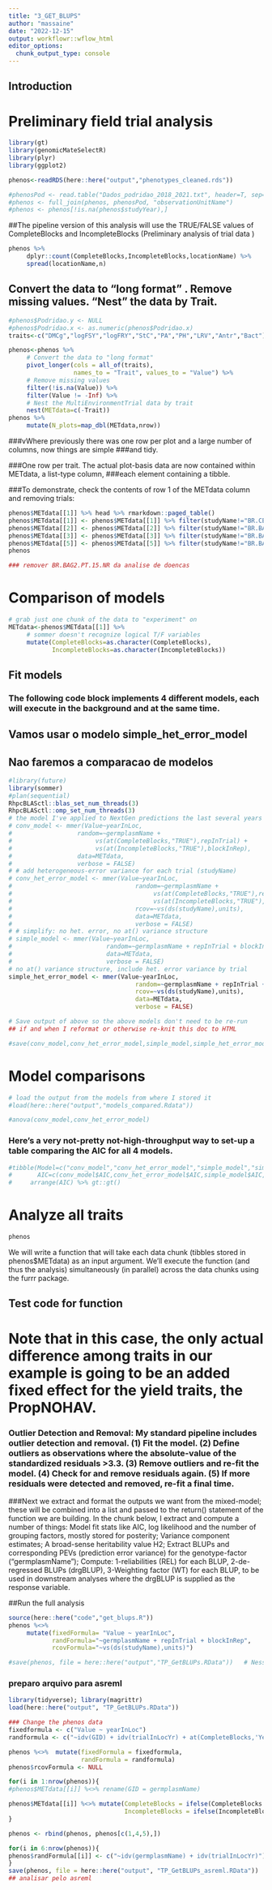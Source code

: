 ```yaml
---
title: "3_GET_BLUPS"
author: "massaine"
date: "2022-12-15"
output: workflowr::wflow_html
editor_options:
  chunk_output_type: console
---
```


## Introduction
# Preliminary field trial analysis
```r
library(gt)
library(genomicMateSelectR)
library(plyr)
library(ggplot2)

phenos<-readRDS(here::here("output","phenotypes_cleaned.rds"))

#phenosPod <- read.table("Dados_podridao_2018_2021.txt", header=T, sep="\t", na.strings="NA", strip.white=TRUE, check.names=FALSE)
#phenos <- full_join(phenos, phenosPod, "observationUnitName")  
#phenos <- phenos[!is.na(phenos$studyYear),]
```

##The pipeline version of this analysis will use the TRUE/FALSE values of CompleteBlocks and IncompleteBlocks (Preliminary analysis of trial data )
```r
phenos %>% 
     dplyr::count(CompleteBlocks,IncompleteBlocks,locationName) %>% 
     spread(locationName,n)
```

## Convert the data to “long format” . Remove missing values. “Nest” the data by Trait.
```r

#phenos$Podridao.y <- NULL
#phenos$Podridao.x <- as.numeric(phenos$Podridao.x)
traits<-c("DMCg","logFSY","logFRY","StC","PA","PH","LRV","Antr","Bact")

phenos<-phenos %>% 
     # Convert the data to "long format" 
     pivot_longer(cols = all_of(traits), 
                  names_to = "Trait", values_to = "Value") %>%
     # Remove missing values
     filter(!is.na(Value)) %>%
     filter(Value != -Inf) %>%
     # Nest the MultiEnvironmentTrial data by trait
     nest(METdata=c(-Trait))
phenos %>% 
     mutate(N_plots=map_dbl(METdata,nrow))
```

###vWhere previously there was one row per plot and a large number of columns, now things are simple ###and tidy.

###One row per trait. The actual plot-basis data are now contained within METdata, a list-type column, 
###each element containing a tibble.

###To demonstrate, check the contents of row 1 of the METdata column and removing trials:
```r
phenos$METdata[[1]] %>% head %>% rmarkdown::paged_table()
phenos$METdata[[1]] <- phenos$METdata[[1]] %>% filter(studyName!="BR.CET.20.CNPMF",studyName!="BR.BAG2.PT.13.PP1") 
phenos$METdata[[2]] <- phenos$METdata[[2]] %>% filter(studyName!="BR.BAG2.PT.13.PP1") 
phenos$METdata[[3]] <- phenos$METdata[[3]] %>% filter(studyName!="BR.BAG2.PT.13.PP1",studyName!="BR.BAG3.PT.13.EA2") 
phenos$METdata[[5]] <- phenos$METdata[[5]] %>% filter(studyName!="BR.BAG1.18.UFRB") 
phenos

### remover BR.BAG2.PT.15.NR da analise de doencas

```

# Comparison of models
```r
# grab just one chunk of the data to "experiment" on
METdata<-phenos$METdata[[1]] %>% 
     # sommer doesn't recognize logical T/F variables
     mutate(CompleteBlocks=as.character(CompleteBlocks), 
            IncompleteBlocks=as.character(IncompleteBlocks))
```

## Fit models
### The following code block implements 4 different models, each will execute in the background and at the same time.

## Vamos usar o modelo simple_het_error_model
## Nao faremos a comparacao de modelos
```r
#library(future)
library(sommer)
#plan(sequential)
RhpcBLASctl::blas_set_num_threads(3)
RhpcBLASctl::omp_set_num_threads(3)
# the model I've applied to NextGen predictions the last several years
# conv_model <- mmer(Value~yearInLoc,
#                  random=~germplasmName + 
#                       vs(at(CompleteBlocks,"TRUE"),repInTrial) + 
#                       vs(at(IncompleteBlocks,"TRUE"),blockInRep),
#                  data=METdata,
#                  verbose = FALSE)
# # add heterogeneous-error variance for each trial (studyName)
# conv_het_error_model <- mmer(Value~yearInLoc,
#                                  random=~germplasmName + 
#                                       vs(at(CompleteBlocks,"TRUE"),repInTrial) + 
#                                       vs(at(IncompleteBlocks,"TRUE"),blockInRep),
#                                  rcov=~vs(ds(studyName),units),
#                                  data=METdata, 
#                                  verbose = FALSE)
# # simplify: no het. error, no at() variance structure
# simple_model <- mmer(Value~yearInLoc,
#                          random=~germplasmName + repInTrial + blockInRep,
#                          data=METdata, 
#                          verbose = FALSE)
# no at() variance structure, include het. error variance by trial
simple_het_error_model <- mmer(Value~yearInLoc,
                                   random=~germplasmName + repInTrial + blockInRep,
                                   rcov=~vs(ds(studyName),units),
                                   data=METdata, 
                                   verbose = FALSE)
```

```r
# Save output of above so the above models don't need to be re-run
## if and when I reformat or otherwise re-knit this doc to HTML

#save(conv_model,conv_het_error_model,simple_model,simple_het_error_model, file=here::here("output","models_compared.Rdata"))
```

# Model comparisons
```r
# load the output from the models from where I stored it
#load(here::here("output","models_compared.Rdata"))
```

```r
#anova(conv_model,conv_het_error_model)
```

### Here’s a very not-pretty not-high-throughput way to set-up a table comparing the AIC for all 4 models.
```r
#tibble(Model=c("conv_model","conv_het_error_model","simple_model","simple_het_error_model"),
#       AIC=c(conv_model$AIC,conv_het_error_model$AIC,simple_model$AIC,simple_het_error_model$AIC)) %>% 
#     arrange(AIC) %>% gt::gt()
```

# Analyze all traits
```r
phenos
```

We will write a function that will take each data chunk (tibbles stored in phenos$METdata) as an input argument.
We’ll execute the function (and thus the analysis) simultaneously (in parallel) across the data chunks using the furrr package.

## Test code for function
# Note that in this case, the only actual difference among traits in our example is going to be an added fixed effect for the yield traits, the PropNOHAV.

### Outlier Detection and Removal: My standard pipeline includes outlier detection and removal. (1) Fit the model. (2) Define outliers as observations where the absolute-value of the standardized residuals >3.3. (3) Remove outliers and re-fit the model. (4) Check for and remove residuals again. (5) If more residuals were detected and removed, re-fit a final time.

###Next we extract and format the outputs we want from the mixed-model; these will be combined into a list and passed to the return() statement of the function we are building. In the chunk below, I extract and compute a number of things: Model fit stats like AIC, log likelihood and the number of grouping factors, mostly stored for posterity; Variance component estimates; A broad-sense heritability value H2; Extract BLUPs and corresponding PEVs (prediction error variance) for the genotype-factor (“germplasmName”); Compute: 1-reliabilities (REL) for each BLUP, 2-de-regressed BLUPs (drgBLUP), 3-Weighting factor (WT) for each BLUP, to be used in downstream analyses where the drgBLUP is supplied as the response variable.

##Run the full analysis

```r
source(here::here("code","get_blups.R"))
phenos %<>% 
     mutate(fixedFormula= "Value ~ yearInLoc",
            randFormula="~germplasmName + repInTrial + blockInRep",
            rcovFormula="~vs(ds(studyName),units)")
```

```r
#save(phenos, file = here::here("output","TP_GetBLUPs.RData"))   # Nessa etapa passo os dados para Luciano rodar pelo asreml

```


### preparo arquivo para asreml
```r
library(tidyverse); library(magrittr)
load(here::here("output", "TP_GetBLUPs.RData"))

### Change the phenos data
fixedformula <- c("Value ~ yearInLoc")
randformula <- c("~idv(GID) + idv(trialInLocYr) + at(CompleteBlocks,'Yes'):repInTrial + at(IncompleteBlocks,'Yes'):blockInRep")

phenos %<>%  mutate(fixedFormula = fixedformula,
                    randFormula = randformula)
phenos$rcovFormula <- NULL

for(i in 1:nrow(phenos)){
#phenos$METdata[[i]] %<>% rename(GID = germplasmName)

phenos$METdata[[i]] %<>% mutate(CompleteBlocks = ifelse(CompleteBlocks == TRUE, "Yes", "No"),
                                IncompleteBlocks = ifelse(IncompleteBlocks == TRUE, "Yes", "No"))
}

phenos <- rbind(phenos, phenos[c(1,4,5),])

for(i in 6:nrow(phenos)){
phenos$randFormula[[i]] <- c("~idv(germplasmName) + idv(trialInLocYr)")
}
save(phenos, file = here::here("output", "TP_GetBLUPs_asreml.RData"))
## analisar pelo asreml
```
